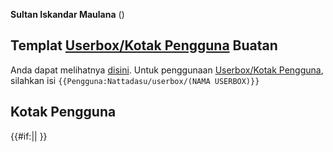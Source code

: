 {{Infobox pengguna
|status         = Otaku
|gambar         = Ao no Exorcist.jpg
|caption        = Gambar sampul [[manga]] ''[[Blue Exorcist]]'' volume pertama yang diterbitkan oleh [[Shueisha]], menampilkan karakter utama [[Rin Okumura]] dengan pedang dan api birunya

|nama           = Sultan Iskandar Maulana

<!-- DATA DIRI -->

|nama lahir     = Sultan Iskandar Maulana
|tanggal lahir  = [[4 Juni]] [[2001]]
|tempat lahir   = [[Jakarta]]
|laki/perempuan = Laki-Laki
|alias          = Natsu TADAMA, Sultan TADAMA, Alex TOMATSU, Nikolay Tolenka, Ryuusei NEKONE, Ryuusei RYUUZAKI
|ttd            = [[Pengguna:Nattadasu|nattadasu]] ([[Pembicaraan Pengguna:Nattadasu|bicara]])
|darah          = B
|orientasi      = Heteroseksual, [[Fujoshi|Fudanshi]]
|pekerjaan      = Pelajar/Mahasiswa
|hobi           = Menyaksikan [[Anime]], berselancar [[internet]], bermain [[osu!]]

<!-- CIRI FISIK -->

|ras            = [[Ras Melayu]]
|etnis          = [[Aceh]]
|tinggi         = {{height|m=1.61}}
|massa          = {{weight|kg=60}}
|rambut         = Hitam
|mata           = Hitam

<!-- KEDIAMAN -->

|zona           = Asia/Jakarta, [[UTC+7]]
|lokasi         = [[Lhokseumawe]], [[Aceh]]
|negara         = Indonesia

<!-- KELUARGA -->

|menikah        = Belum

<!-- PENDIDIKAN -->

|pendidikan     = SMA
|SD             = SDN 1 Banda Sakti, [[Lhokseumawe]]
|SMP            = MTs Swasta YAPENA, [[Lhokseumawe]]
|SMA            = MA Swasta YAPENA, [[Lhokseumawe]]
|Universitas    = [[Universitas Islam Negeri Ar-Raniry]]

<!-- PANDANGAN HIDUP -->

|agama          = [[Islam]]
|ideologi       = Pancasila

<!-- HUBUNGI -->

|situs          = https://natsutadama.weebly.com
|surel          = nattadasu@my.com
|telepon        = +6285155315151
|Facebook       = nattadasu
|Twitter        = nattadasu
|Instagram      = nattadasu
|GitHub         = nattadasu
|Discord        = nattadasu#3867
}}

'''Sultan Iskandar Maulana''' ({{lahirmati|[[Kota Jakarta|Jakarta]]|4|6|2001}})

== Templat [[Wikipedia:Kotak Pengguna|Userbox/Kotak Pengguna]] Buatan ==
Anda dapat melihatnya [[Pengguna:Nattadasu/userbox/|disini]].
Untuk penggunaan [[Wikipedia:Kotak Pengguna|Userbox/Kotak Pengguna]], silahkan isi <code><nowiki>{{Pengguna:Nattadasu/userbox/(NAMA USERBOX)}}</nowiki></code>

== Kotak Pengguna ==
{{Pengguna anggota PW Animanga}}{{Pengguna monoteis}}{{pengguna muslim}}{{Pengguna percaya kiamat}}{{Pengguna percaya malaikat}}{{Pengguna percaya makhluk supranatural}}{{pengguna suka makanan halal}}{{Pengguna Nasionalis}}{{userbox|white|#addfad|[[Berkas:Flag-map-of-indonesia.png|50px]]|Pengguna ini mempunyai keinginan berkeliling '''[[Indonesia]]'''.}}
{{Pengguna laki-laki}}{{Pengguna ultah|[[4]] [[Juni]] [[2001]]|2001 |6 |4  }}{{Pengguna anak ke|1|4}}{{Pengguna heteroseksual}}{{Pengguna Gemini}}{{Pengguna bukan perokok}}{{Pengguna bergolongan darah|B}}{{Pengguna tidak memiliki binatang}}

{{User id-N}}{{User ace-4}}{{User en-4}}{{User ms-4}}{{user ar-3}}{{User ja-2}}{{User ru-1}}{{user tl-1}}{{Pengguna Abjad Fonetis Internasional}}{{Pengguna yang bisa membaca abjad Arab}}{{Pengguna yang bisa membaca Jawi}}{{Pengguna yang bisa membaca Kanji}}{{Pengguna yang bisa membaca Hiragana}}{{Pengguna yang bisa membaca Katakana}}{{Pengguna yang bisa membaca huruf Sirilik}}{{Pengguna yang bisa membaca aksara Hangul}}{{Pengguna yang bisa membaca aksara Sunda}}

{{Pengguna Discord|nattadasu#3867}}{{Pengguna Facebook|username=nattadasu}}{{Pengguna GitHub|nattadasu}}{{Pengguna Instagram|nattadasu}}{{Pengguna Twitter|nattadasu}}{{Pengguna VK|nattadasu}}{{Pengguna YouTube|channel=UCWZPuKkARt29CoqHiJLhuSw}}

{{Pengguna animanga fantasi}}{{Pengguna animanga harem}}{{Pengguna animanga komedi}}{{Pengguna animanga komedi-romantis}}{{Pengguna ecchi}}{{Pengguna:Nattadasu/userbox/yaoi}}

{{Pengguna Windows 10}} {{Pengguna Ubuntu}}
{{userbox
| logo-background = #F7F7F7
| info-background = #A5C3FF
| logo = [[Berkas:Zorin Logomark.svg|40px]]
| logo-size = 6
| info = <center>Pengguna ini menggunakan sistem operasi '''[[Zorin OS]]'''
}}
{{#if:{{{kat|}}}||<includeonly>
</includeonly>}}<noinclude>{{Pengguna iTunes}}{{Pengguna Laptop}}{{Pengguna Dell}}{{Pengguna Google Chrome}}{{Pengguna:Nattadasu/userbox/VScode}}